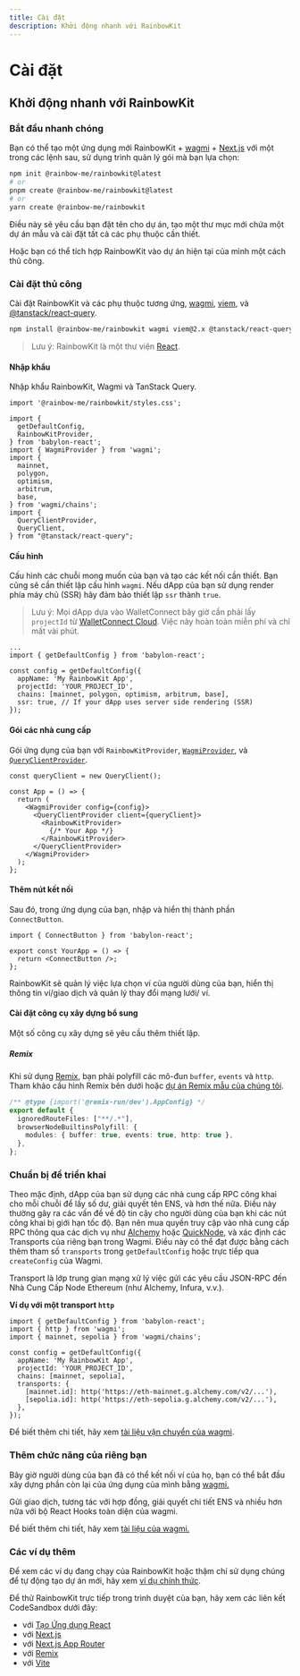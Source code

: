 ```yaml
---
title: Cài đặt
description: Khởi động nhanh với RainbowKit
---
```


# Cài đặt

## Khởi động nhanh với RainbowKit

### Bắt đầu nhanh chóng

Bạn có thể tạo một ứng dụng mới RainbowKit + [wagmi](https://wagmi.sh) + [Next.js](https://nextjs.org) với một trong các lệnh sau, sử dụng trình quản lý gói mà bạn lựa chọn:

```bash
npm init @rainbow-me/rainbowkit@latest
# or
pnpm create @rainbow-me/rainbowkit@latest
# or
yarn create @rainbow-me/rainbowkit
```

Điều này sẽ yêu cầu bạn đặt tên cho dự án, tạo một thư mục mới chứa một dự án mẫu và cài đặt tất cả các phụ thuộc cần thiết.

Hoặc bạn có thể tích hợp RainbowKit vào dự án hiện tại của mình một cách thủ công.

### Cài đặt thủ công

Cài đặt RainbowKit và các phụ thuộc tương ứng, [wagmi](https://wagmi.sh/), [viem](https://viem.sh), và [@tanstack/react-query](https://tanstack.com/query/v5).

```bash
npm install @rainbow-me/rainbowkit wagmi viem@2.x @tanstack/react-query
```

> Lưu ý: RainbowKit là một thư viện [React](https://reactjs.org/).

#### Nhập khẩu

Nhập khẩu RainbowKit, Wagmi và TanStack Query.

```tsx
import '@rainbow-me/rainbowkit/styles.css';

import {
  getDefaultConfig,
  RainbowKitProvider,
} from 'babylon-react';
import { WagmiProvider } from 'wagmi';
import {
  mainnet,
  polygon,
  optimism,
  arbitrum,
  base,
} from 'wagmi/chains';
import {
  QueryClientProvider,
  QueryClient,
} from "@tanstack/react-query";
```

#### Cấu hình

Cấu hình các chuỗi mong muốn của bạn và tạo các kết nối cần thiết. Bạn cũng sẽ cần thiết lập cấu hình `wagmi`. Nếu dApp của bạn sử dụng render phía máy chủ (SSR) hãy đảm bảo thiết lập `ssr` thành `true`.

> Lưu ý: Mọi dApp dựa vào WalletConnect bây giờ cần phải lấy `projectId` từ [WalletConnect Cloud](https://cloud.walletconnect.com/). Việc này hoàn toàn miễn phí và chỉ mất vài phút.

```tsx line=4-99
...
import { getDefaultConfig } from 'babylon-react';

const config = getDefaultConfig({
  appName: 'My RainbowKit App',
  projectId: 'YOUR_PROJECT_ID',
  chains: [mainnet, polygon, optimism, arbitrum, base],
  ssr: true, // If your dApp uses server side rendering (SSR)
});
```

#### Gói các nhà cung cấp

Gói ứng dụng của bạn với `RainbowKitProvider`, [`WagmiProvider`](https://wagmi.sh/react/api/WagmiProvider#wagmiprovider), và [`QueryClientProvider`](https://tanstack.com/query/v4/docs/framework/react/reference/QueryClientProvider).

```tsx
const queryClient = new QueryClient();

const App = () => {
  return (
    <WagmiProvider config={config}>
      <QueryClientProvider client={queryClient}>
        <RainbowKitProvider>
          {/* Your App */}
        </RainbowKitProvider>
      </QueryClientProvider>
    </WagmiProvider>
  );
};
```

#### Thêm nút kết nối

Sau đó, trong ứng dụng của bạn, nhập và hiển thị thành phần `ConnectButton`.

```tsx
import { ConnectButton } from 'babylon-react';

export const YourApp = () => {
  return <ConnectButton />;
};
```

RainbowKit sẽ quản lý việc lựa chọn ví của người dùng của bạn, hiển thị thông tin ví/giao dịch và quản lý thay đổi mạng lưới/ ví.

#### Cài đặt công cụ xây dựng bổ sung

Một số công cụ xây dựng sẽ yêu cầu thêm thiết lập.

##### Remix

Khi sử dụng [Remix](https://remix.run), bạn phải polyfill các mô-đun `buffer`, `events` và `http`. Tham khảo cấu hình Remix bên dưới hoặc [dự án Remix mẫu của chúng tôi](https://github.com/rainbow-me/rainbowkit/blob/main/examples/with-remix).

```ts
/** @type {import('@remix-run/dev').AppConfig} */
export default {
  ignoredRouteFiles: ["**/.*"],
  browserNodeBuiltinsPolyfill: {
    modules: { buffer: true, events: true, http: true },
  },
};
```

### Chuẩn bị để triển khai

Theo mặc định, dApp của bạn sử dụng các nhà cung cấp RPC công khai cho mỗi chuỗi để lấy số dư, giải quyết tên ENS, và hơn thế nữa. Điều này thường gây ra các vấn đề về độ tin cậy cho người dùng của bạn khi các nút công khai bị giới hạn tốc độ. Bạn nên mua quyền truy cập vào nhà cung cấp RPC thông qua các dịch vụ như [Alchemy](https://www.alchemy.com/) hoặc [QuickNode](https://www.quicknode.com/), và xác định các Transports của riêng bạn trong Wagmi. Điều này có thể đạt được bằng cách thêm tham số `transports` trong `getDefaultConfig` hoặc trực tiếp qua `createConfig` của Wagmi.

Transport là lớp trung gian mạng xử lý việc gửi các yêu cầu JSON-RPC đến Nhà Cung Cấp Node Ethereum (như Alchemy, Infura, v.v.).

**Ví dụ với một transport `http`**

```tsx
import { getDefaultConfig } from 'babylon-react';
import { http } from 'wagmi';
import { mainnet, sepolia } from 'wagmi/chains';

const config = getDefaultConfig({
  appName: 'My RainbowKit App',
  projectId: 'YOUR_PROJECT_ID',
  chains: [mainnet, sepolia],
  transports: {
    [mainnet.id]: http('https://eth-mainnet.g.alchemy.com/v2/...'),
    [sepolia.id]: http('https://eth-sepolia.g.alchemy.com/v2/...'),
  },
});
```

Để biết thêm chi tiết, hãy xem [tài liệu vận chuyển của wagmi](https://wagmi.sh/core/api/transports#transports).

### Thêm chức năng của riêng bạn

Bây giờ người dùng của bạn đã có thể kết nối ví của họ, bạn có thể bắt đầu xây dựng phần còn lại của ứng dụng của mình bằng [wagmi.](https://wagmi.sh)

Gửi giao dịch, tương tác với hợp đồng, giải quyết chi tiết ENS và nhiều hơn nữa với bộ React Hooks toàn diện của wagmi.

Để biết thêm chi tiết, hãy xem [tài liệu của wagmi.](https://wagmi.sh)

### Các ví dụ thêm

Để xem các ví dụ đang chạy của RainbowKit hoặc thậm chí sử dụng chúng để tự động tạo dự án mới, hãy xem [ví dụ chính thức](https://github.com/rainbow-me/rainbowkit/tree/main/examples).

Để thử RainbowKit trực tiếp trong trình duyệt của bạn, hãy xem các liên kết CodeSandbox dưới đây:

- với [Tạo Ứng dụng React](https://codesandbox.io/p/sandbox/github/rainbow-me/rainbowkit/tree/main/examples/with-create-react-app)
- với [Next.js](https://codesandbox.io/p/sandbox/github/rainbow-me/rainbowkit/tree/main/examples/with-next)
- với [Next.js App Router](https://codesandbox.io/p/sandbox/github/rainbow-me/rainbowkit/tree/main/examples/with-next-app)
- với [Remix](https://codesandbox.io/p/sandbox/github/rainbow-me/rainbowkit/tree/main/examples/with-remix)
- với [Vite](https://codesandbox.io/p/sandbox/github/rainbow-me/rainbowkit/tree/main/examples/with-vite)
